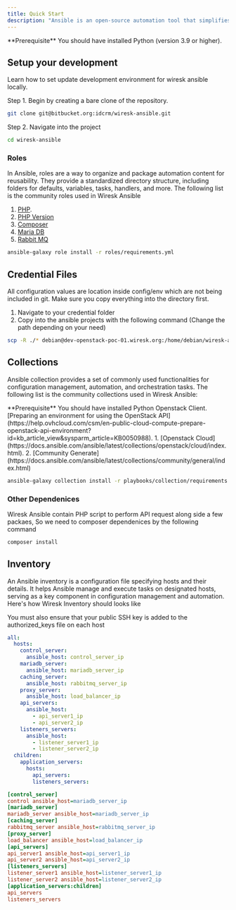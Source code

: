 ```yaml
---
title: Quick Start
description: "Ansible is an open-source automation tool that simplifies the process of IT infrastructure management, application deployment, and task automation."
---
```


<Info>
  **Prerequisite** You should have installed Python (version 3.9 or higher).
</Info>

## Setup your development

Learn how to set update development environment for wiresk ansible locally.

Step 1. Begin by creating a bare clone of the repository.

```bash
git clone git@bitbucket.org:idcrm/wiresk-ansible.git
```

Step 2. Navigate into the project

```bash
cd wiresk-ansible
```

### Roles

In Ansible, roles are a way to organize and package automation content for reusability. They provide a standardized directory structure, including folders for defaults, variables, tasks, handlers, and more. The following list is the community roles used in Wiresk Ansible

1. [PHP](https://galaxy.ansible.com/geerlingguy/php).
2. [PHP Version](https://galaxy.ansible.com/geerlingguy/php-versions)
3. [Composer](https://galaxy.ansible.com/geerlingguy/composer)
4. [Maria DB](https://galaxy.ansible.com/bertvv/mariadb)
5. [Rabbit MQ](https://galaxy.ansible.com/rockandska/rabbitmq)

```bash
ansible-galaxy role install -r roles/requirements.yml

```

## Credential Files

All configuration values are location inside config/env which are not being included in git. Make sure you copy everything into the directory first.

1. Navigate to your credential folder
2. Copy into the ansible projects with the following command (Change the path depending on your need)

```bash
scp -R ./* debian@dev-openstack-poc-01.wiresk.org:/home/debian/wiresk-ansible/config/env/
```

## Collections

Ansible collection provides a set of commonly used functionalities for configuration management, automation, and orchestration tasks.
The following list is the community collections used in Wiresk Ansible:

<Info>
  **Prerequisite** You should have installed Python Openstack Client. [Preparing
  an environment for using the OpenStack
  API](https://help.ovhcloud.com/csm/en-public-cloud-compute-prepare-openstack-api-environment?id=kb_article_view&sysparm_article=KB0050988).
</Info>
1. [Openstack Cloud](https://docs.ansible.com/ansible/latest/collections/openstack/cloud/index.html).
2. [Community Generate](https://docs.ansible.com/ansible/latest/collections/community/general/index.html)

```bash
ansible-galaxy collection install -r playbooks/collection/requirements.yml
```

### Other Dependenices

Wiresk Ansible contain PHP script to perform API request along side a few packaes, So we need to composer dependenices by the following command

```bash
composer install
```

## Inventory

An Ansible inventory is a configuration file specifying hosts and their details. It helps Ansible manage and execute tasks on designated hosts, serving as a key component in configuration management and automation. Here's how Wiresk Inventory should looks like

<Info>
You must also ensure that your public SSH key is added to the authorized_keys file on each host
</Info>
<CodeGroup>

```yaml Inventory.yaml
all:
  hosts:
    control_server:
      ansible_host: control_server_ip
    mariadb_server:
      ansible_host: mariadb_server_ip
    caching_server:
      ansible_host: rabbitmq_server_ip
    proxy_server:
      ansible_host: load_balancer_ip
    api_servers:
      ansible_host:
        - api_server1_ip
        - api_server2_ip
    listeners_servers:
      ansible_host:
        - listener_server1_ip
        - listener_server2_ip
  children:
    application_servers:
      hosts:
        api_servers:
        listeners_servers:
```

```ini Inventory.ini
[control_server]
control ansible_host=mariadb_server_ip
[mariadb_server]
mariadb_server ansible_host=mariadb_server_ip
[caching_server]
rabbitmq_server ansible_host=rabbitmq_server_ip
[proxy_server]
load_balancer ansible_host=load_balancer_ip
[api_servers]
api_server1 ansible_host=api_server1_ip
api_server2 ansible_host=api_server2_ip
[listeners_servers]
listener_server1 ansible_host=listener_server1_ip
listener_server2 ansible_host=listener_server2_ip
[application_servers:children]
api_servers
listeners_servers

```

</CodeGroup>
